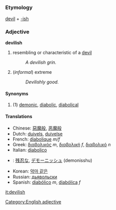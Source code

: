 =={{en}}==
[[Category:English adjective]]
===Etymology===
[[devil]] + [[-ish]]
===Adjective===
'''devilish'''

#resembling or characteristic of a [[devil]]
#:''A devilish grin.''
#(''informal'') extreme
#:''Devilishly good.''
====Synonyms====
#(1) [[demonic]], [[diabolic]], [[diabolical]]
====Translations====
*Chinese: [[惡魔般]], [[恶魔般]]
*Dutch: [[duivels]], [[duivelse]]
*French: [[diabolique]] ''m/f''
*Greek: [[διαβολικός]] ''m'', [[διαβολική]] ''f'', [[διαβολικό]] ''n''
*Italian: [[diabolico]]
*{{ja}}: [[残忍な]], [[デモーニッシュ]] (demonisshu)
*Korean: [[악마 같은]]
*Russian: [[дьявольски]]<!-- please check - does it inflect? -->
*Spanish: [[diabólico]] ''m'', [[diabólica]] ''f''

[[it:devilish]]